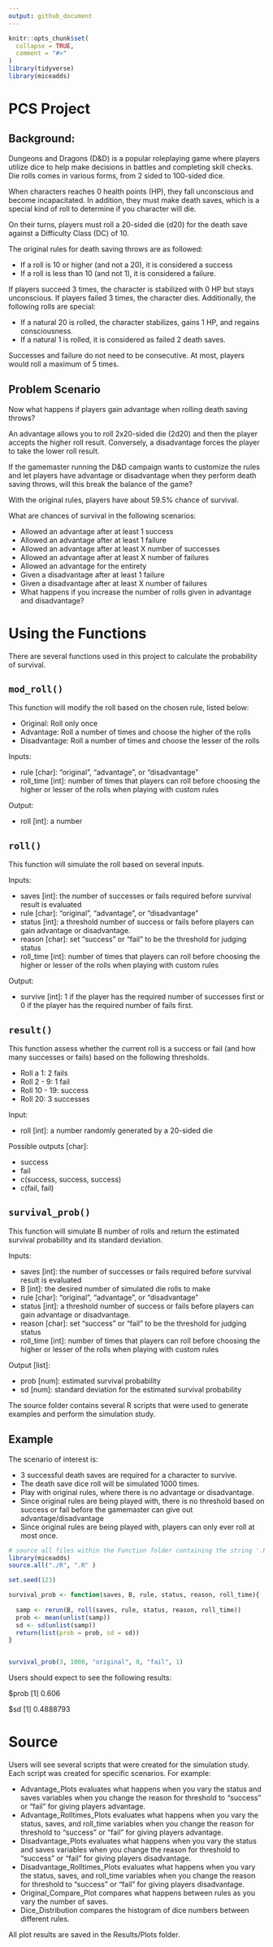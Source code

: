 ---
output: github_document
---

<!-- README.md is generated from README.Rmd. Please edit that file -->

```{r, include = FALSE}
knitr::opts_chunk$set(
  collapse = TRUE,
  comment = "#>"
)
library(tidyverse)
library(miceadds)
```

# PCS Project

<!-- badges: start -->
<!-- badges: end -->

## Background:

Dungeons and Dragons (D&D) is a popular roleplaying game where players utilize dice to help make decisions in battles and completing skill checks. Die rolls comes in various forms, from 2 sided to 100-sided dice. 

When characters reaches 0 health points (HP), they fall unconscious and become incapacitated. In addition, they must make death saves, which is a special kind of roll to determine if you character will die. 

On their turns, players must roll a 20-sided die (d20) for the death save against a Difficulty Class (DC) of 10. 

The original rules for death saving throws are as followed: 

* If a roll is 10 or higher (and not a 20), it is considered a success
* If a roll is less than 10 (and not 1), it is considered a failure.

If players succeed 3 times, the character is stabilized with 0 HP but stays unconscious. If players failed 3 times, the character dies. Additionally, the following rolls are special:

* If a natural 20 is rolled, the character stabilizes, gains 1 HP, and regains consciousness. 
* If a natural 1 is rolled, it is considered as failed 2 death saves. 

Successes and failure do not need to be consecutive. At most, players would roll a maximum of 5 times. 

## Problem Scenario

Now what happens if players gain advantage when rolling death saving throws? 

An advantage allows you to roll 2x20-sided die (2d20) and then the player accepts the higher roll result. Conversely, a disadvantage forces the player to take the lower roll result.

If the gamemaster running the D&D campaign wants to customize the rules and let players have advantage or disadvantage when they perform death saving throws, will this break the balance of the game? 

With the original rules, players have about 59.5% chance of survival. 

What are chances of survival in the following scenarios:

* Allowed an advantage after at least 1 success
* Allowed an advantage after at least 1 failure
* Allowed an advantage after at least X number of successes
* Allowed an advantage after at least X number of failures
* Allowed an advantage for the entirety
* Given a disadvantage after at least 1 failure
* Given a disadvantage after at least X number of failures
* What happens if you increase the number of rolls given in advantage and disadvantage?

# Using the Functions

There are several functions used in this project to calculate the probability of survival.

## `mod_roll()`

This function will modify the roll based on the chosen rule, listed below:

* Original: Roll only once
* Advantage: Roll a number of times and choose the higher of the rolls
* Disadvantage: Roll a number of times and choose the lesser of the rolls

Inputs:

* rule [char]: "original", "advantage", or "disadvantage"
* roll_time [int]: number of times that players can roll before choosing the higher or lesser of the rolls when playing with custom rules

Output: 

* roll [int]: a number

## `roll()`

This function will simulate the roll based on several inputs. 

Inputs:

* saves [int]: the number of successes or fails required before survival result is evaluated
* rule [char]: "original", "advantage", or "disadvantage"
* status [int]: a threshold number of success or fails before players can gain advantage or disadvantage.
* reason [char]: set "success" or "fail" to be the threshold for judging status
* roll_time [int]: number of times that players can roll before choosing the higher or lesser of the rolls when playing with custom rules 

Output:

* survive [int]: 1 if the player has the required number of successes first or 0 if the player has the required number of fails first. 

## `result()`

This function assess whether the current roll is a success or fail (and how many successes or fails) based on the following thresholds. 

* Roll a 1: 2 fails
* Roll 2 - 9: 1 fail
* Roll 10 - 19: success
* Roll 20: 3 successes

Input:

* roll [int]: a number randomly generated by a 20-sided die

Possible outputs [char]: 

* success
* fail
* c(success, success, success)
* c(fail, fail)


## `survival_prob()`

This function will simulate B number of rolls and return the estimated survival probability and its standard deviation. 

Inputs:

* saves [int]: the number of successes or fails required before survival result is evaluated
* B [int]: the desired number of simulated die rolls to make
* rule [char]: "original", "advantage", or "disadvantage"
* status [int]: a threshold number of success or fails before players can gain advantage or disadvantage.
* reason [char]: set "success" or "fail" to be the threshold for judging status
* roll_time [int]: number of times that players can roll before choosing the higher or lesser of the rolls when playing with custom rules

Output [list]: 

* prob [num]: estimated survival probability
* sd [num]: standard deviation for the estimated survival probability


The source folder contains several R scripts that were used to generate examples and perform the simulation study. 

## Example

The scenario of interest is: 

* 3 successful death saves are required for a character to survive.
* The death save dice roll will be simulated 1000 times.
* Play with original rules, where there is no advantage or disadvantage.
* Since original rules are being played with, there is no threshold based on success or fail before the gamemaster can give out advantage/disadvantage
* Since original rules are being played with, players can only ever roll at most once. 

```{r}
# source all files within the Function folder containing the string '.R'
library(miceadds) 
source.all("./R", ".R" )

set.seed(123)

survival_prob <- function(saves, B, rule, status, reason, roll_time){
  
  samp <- rerun(B, roll(saves, rule, status, reason, roll_time))
  prob <- mean(unlist(samp))
  sd <- sd(unlist(samp))
  return(list(prob = prob, sd = sd))
}


survival_prob(3, 1000, "original", 0, "fail", 1)

```

Users should expect to see the following results: 

$prob
[1] 0.606

$sd
[1] 0.4888793

# Source

Users will see several scripts that were created for the simulation study. Each script was created for specific scenarios. For example: 

* Advantage_Plots evaluates what happens when you vary the status and saves variables when you change the reason for threshold to "success" or "fail" for giving players advantage.
* Advantage_Rolltimes_Plots evaluates what happens when you vary the status, saves, and roll_time variables when you change the reason for threshold to "success" or "fail" for giving players advantage.
* Disadvantage_Plots evaluates what happens when you vary the status and saves variables when you change the reason for threshold to "success" or "fail" for giving players disadvantage.
* Disadvantage_Rolltimes_Plots evaluates what happens when you vary the status, saves, and roll_time variables when you change the reason for threshold to "success" or "fail" for giving players disadvantage.
* Original_Compare_Plot compares what happens between rules as you vary the number of saves. 
* Dice_Distribution compares the histogram of dice numbers between different rules. 

All plot results are saved in the Results/Plots folder. 



